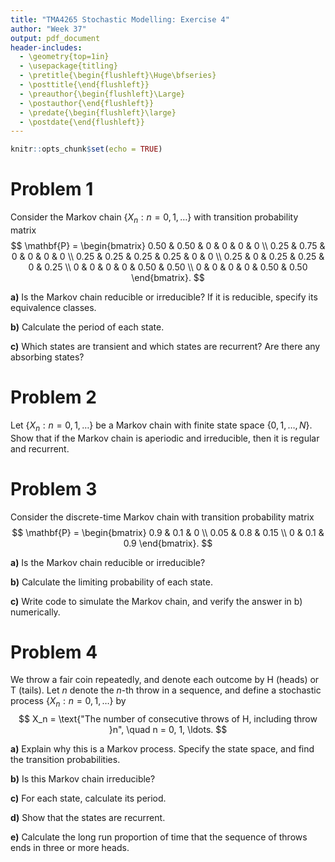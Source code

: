 ```yaml
---
title: "TMA4265 Stochastic Modelling: Exercise 4"
author: "Week 37"
output: pdf_document
header-includes:
  - \geometry{top=1in}
  - \usepackage{titling}
  - \pretitle{\begin{flushleft}\Huge\bfseries}
  - \posttitle{\end{flushleft}}  
  - \preauthor{\begin{flushleft}\Large}
  - \postauthor{\end{flushleft}}  
  - \predate{\begin{flushleft}\large}
  - \postdate{\end{flushleft}}
---
```


```r
knitr::opts_chunk$set(echo = TRUE)
```

# Problem 1

Consider the Markov chain $\{X_n: n = 0, 1, \ldots\}$ with transition probability matrix
$$
	\mathbf{P} = \begin{bmatrix} 0.50 & 0.50 & 0 & 0 & 0 & 0 \\
								 0.25 & 0.75 & 0 & 0 & 0 & 0 \\
								 0.25 & 0.25 & 0.25 & 0.25 & 0 & 0 \\
								 0.25 & 0    & 0.25 & 0.25 & 0 & 0.25 \\
								 0 & 0 & 0 & 0 & 0.50 & 0.50 \\
								 0 & 0 & 0 & 0 & 0.50 & 0.50 
				 \end{bmatrix}.
$$



**a)** Is the Markov chain reducible or irreducible? If it is reducible, specify
its equivalence classes.

**b)** Calculate the period of each state.

**c)** Which states are transient and which states are recurrent? Are there any absorbing states?

# Problem 2

Let $\{X_n: n = 0,1, \ldots\}$ be a Markov chain with finite state space $\{0, 1, \ldots, N\}$. Show that if the Markov chain is aperiodic and irreducible, then it is regular and recurrent.

# Problem 3

Consider the discrete-time Markov chain with transition probability matrix
$$
	\mathbf{P} = \begin{bmatrix} 0.9 & 0.1 & 0 \\
								 0.05 & 0.8 & 0.15 \\
								 0 & 0.1 & 0.9 
				 \end{bmatrix}.
$$


**a)** Is the Markov chain reducible or irreducible?


**b)** Calculate the limiting probability of each state.


**c)** Write code to simulate the Markov chain, and verify the answer in b) numerically.

# Problem 4

We throw a fair coin repeatedly, and denote each outcome by H (heads) or T (tails). Let $n$ denote the $n$-th throw in 
a sequence, and define a stochastic process $\{X_n: n = 0, 1, \ldots\}$ by
$$
	X_n = \text{"The number of consecutive throws of H, including throw }n", \quad n = 0, 1, \ldots.
$$


**a)** Explain why this is a Markov process. Specify the state space, and find the transition probabilities.

**b)** Is this Markov chain irreducible?

**c)** For each state, calculate its period.

**d)** Show that the states are recurrent.

**e)** Calculate the long run proportion of time that the sequence of throws ends in three or more heads.




